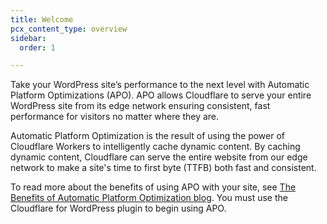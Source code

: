 ```yaml
---
title: Welcome
pcx_content_type: overview
sidebar:
  order: 1

---
```


Take your WordPress site’s performance to the next level with Automatic Platform Optimizations (APO). APO allows Cloudflare to serve your entire WordPress site from its edge network ensuring consistent, fast performance for visitors no matter where they are.

Automatic Platform Optimization is the result of using the power of Cloudflare Workers to intelligently cache dynamic content. By caching dynamic content, Cloudflare can serve the entire website from our edge network to make a site's time to first byte (TTFB) both fast and consistent.

To read more about the benefits of using APO with your site, see [The Benefits of Automatic Platform Optimization blog](https://blog.cloudflare.com/automatic-platform-optimizations-starting-with-wordpress/#the-benefits-of-automatic-platform-optimization). You must use the Cloudflare for WordPress plugin to begin using APO.
